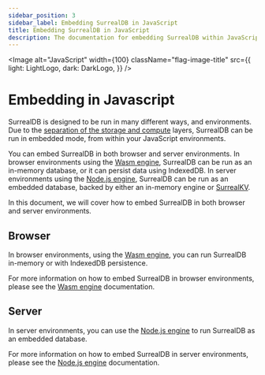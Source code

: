 ```yaml
---
sidebar_position: 3
sidebar_label: Embedding SurrealDB in JavaScript
title: Embedding SurrealDB in JavaScript
description: The documentation for embedding SurrealDB within JavaScript has not yet been released.
---
```



<Image
    alt="JavaScript"
    width={100}
    className="flag-image-title"
    src={{
        light: LightLogo,
        dark: DarkLogo,
    }}
/>

# Embedding in Javascript

SurrealDB is designed to be run in many different ways, and environments. Due to the [separation of the storage and compute](/docs/surrealdb/introduction/architecture) layers, SurrealDB can be run in embedded mode, from within your JavaScript environments. 

You can embed SurrealDB in both browser and server environments. In browser environments using the [Wasm engine](/docs/sdk/javascript/engines/wasm), SurrealDB can be run as an in-memory database, or it can persist data using IndexedDB. In server environments using the [Node.js engine](/docs/sdk/javascript/engines/node), SurrealDB can be run as an embedded database, backed by either an in-memory engine or [SurrealKV](/docs/surrealdb/cli/start#surrealkv-beta).

In this document, we will cover how to embed SurrealDB in both browser and server environments.

## Browser
In browser environments, using the [Wasm engine](/docs/sdk/javascript/engines/wasm), you can run SurrealDB in-memory or with IndexedDB persistence.

For more information on how to embed SurrealDB in browser environments, please see the [Wasm engine](/docs/sdk/javascript/engines/wasm) documentation.

## Server

In server environments, you can use the [Node.js engine](/docs/sdk/javascript/engines/node) to run SurrealDB as an embedded database. 

For more information on how to embed SurrealDB in server environments, please see the [Node.js engine](/docs/sdk/javascript/engines/node) documentation.
